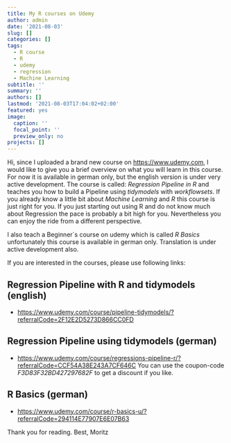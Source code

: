 ```yaml
---
title: My R courses on Udemy
author: admin
date: '2021-08-03'
slug: []
categories: []
tags:
  - R course
  - R
  - udemy
  - regression
  - Machine Learning
subtitle: ''
summary: ''
authors: []
lastmod: '2021-08-03T17:04:02+02:00'
featured: yes
image:
  caption: ''
  focal_point: ''
  preview_only: no
projects: []
---
```


Hi,
since I uploaded a brand new course on <https://www.udemy.com>, I would like to give you a brief overview on what you will learn in this course. For now it is available in german only, but the english version is under very active development. The course is called: *Regression Pipeline in R* and teaches you how to build a Pipeline using *tidymodels* with *workflowsets*. If you already know a little bit about *Machine Learning* and *R* this course is just right for you. If you just starting out using R and do not know much about Regression the pace is probably a bit high for you. Nevertheless you can enjoy the ride from a different perspective.

I also teach a Beginner´s course on udemy which is called *R Basics* unfortunately this course is available in german only. Translation is under active development also.

If you are interested in the courses, please use following links:

## Regression Pipeline with R and tidymodels (english)

- <https://www.udemy.com/course/pipeline-tidymodels/?referralCode=2F12E2D5273D866CC0FD>

## Regression Pipeline using tidymodels (german)

- <https://www.udemy.com/course/regressions-pipeline-r/?referralCode=CCF54A38E243A7CF646C>
You can use the coupon-code *F3D83F32BD427297682F* to get a discount if you like.

## R Basics (german)

- <https://www.udemy.com/course/r-basics-u/?referralCode=294114E77907E6E07B63>

Thank you for reading.
Best,
Moritz


